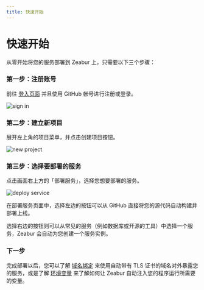 ```yaml
---
title: 快速开始
---
```



<Head>
  <meta name="zeabur:image:title" content="快速开始" />
  <meta name="zeabur:image:subtitle" content="从零开始将您的服务部署到 Zeabur 上" />
  <meta name="twitter:image" content="https://opengraph-dev.zeabur.app/api/og?title=快速开始&desc=从零开始将您的服务部署到 Zeabur 上" />
  <meta name="og:image" content="https://opengraph-dev.zeabur.app/api/og?title=快速开始&desc=从零开始将您的服务部署到 Zeabur 上" />
</Head>

# 快速开始

从零开始将您的服务部署到 Zeabur 上，只需要以下三个步骤：

### 第一步：注册账号

前往 [登入页面](https://zeabur.com/login) 并且使用 GitHub 帐号进行注册或登录。

![sign in](/sign-in-screenshot.png)

### 第二步：建立新项目

展开左上角的项目菜单，并点击创建项目按钮。

![new project](/create-project-screenshot.png)

### 第三步：选择要部署的服务

点击画面右上方的「部署服务」，选择您想要部署的服务。

![deploy service](/deploy-service-screenshot.png)

在部署服务页面中，选择左边的按钮可以从 GitHub 直接将您的源代码自动构建并部署上线。

选择右边的按钮则可以从常见的服务（例如数据库或开源的工具）中选择一个服务，Zeabur 会自动为您创建一个服务实例。

### 下一步

完成部署以后，您可以了解 [域名绑定](/zh-CN/deploy/domain-binding) 来使用自动带有 TLS 证书的域名对外暴露您的服务，或是了解 [环境变量](/zh-CN/variables) 来了解如何让 Zeabur 自动注入您的程序运行所需要的变量。
